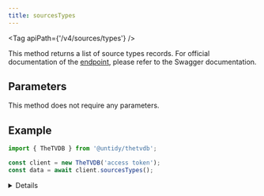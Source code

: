 ```yaml
---
title: sourcesTypes
---
```



<Tag apiPath={'/v4/sources/types'} />

This method returns a list of source types records. For official documentation of the
[endpoint](https://thetvdb.github.io/v4-api/#/Source%20Types/getAllSourceTypes), please refer to the Swagger
documentation.

## Parameters

This method does not require any parameters.

## Example

```js {4}
import { TheTVDB } from '@untidy/thetvdb';

const client = new TheTVDB('access token');
const data = await client.sourcesTypes();
```

<Details>

```js
{
  status: 'success',
  data: [
    {
      id: 2,
      name: 'IMDB',
      slug: 'imdb',
      prefix: 'https://www.imdb.com/title/',
      postfix: '/',
      sort: 4,
    },
    // ...
  ],
};

```

</Details>
